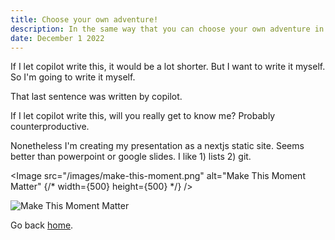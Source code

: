 ```yaml
---
title: Choose your own adventure! 
description: In the same way that you can choose your own adventure in a book, you can choose your own adventure in in this interview.
date: December 1 2022
---
```


If I let copilot write this, it would be a lot shorter. But I want to write it myself. So I'm going to write it myself.

That last sentence was written by copilot.

If I let copilot write this, will you really get to know me?  Probably counterproductive.

Nonetheless I'm creating my presentation as a nextjs static site.  Seems better than powerpoint or google slides.  I like 1) lists 2) git.

<Image
        src="/images/make-this-moment.png"
        alt="Make This Moment Matter"
        {/* width={500} 
        height={500} */}
      />


 ![Make This Moment Matter](/images/make-this-moment.png)

Go back [home](/).
